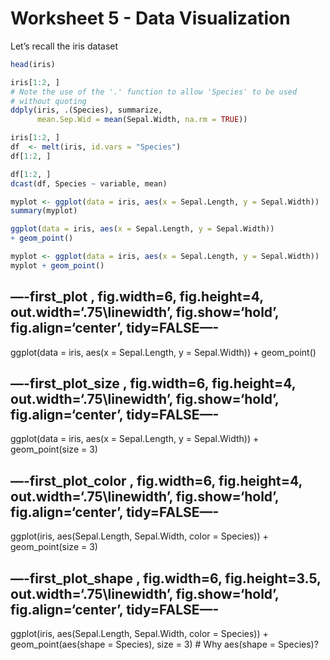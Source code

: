 Worksheet 5 - Data Visualization
========================================================

Let's recall the iris dataset

```r
head(iris)

```

```r
iris[1:2, ]
# Note the use of the '.' function to allow 'Species' to be used 
# without quoting
ddply(iris, .(Species), summarize, 
      mean.Sep.Wid = mean(Sepal.Width, na.rm = TRUE))
```


```r

iris[1:2, ]
df  <- melt(iris, id.vars = "Species")
df[1:2, ]
```

```r
df[1:2, ]
dcast(df, Species ~ variable, mean)
```

```r
myplot <- ggplot(data = iris, aes(x = Sepal.Length, y = Sepal.Width))
summary(myplot)
```

```r
ggplot(data = iris, aes(x = Sepal.Length, y = Sepal.Width))
+ geom_point()

myplot <- ggplot(data = iris, aes(x = Sepal.Length, y = Sepal.Width))
myplot + geom_point()
```

## ----first_plot , fig.width=6, fig.height=4, out.width='.75\\linewidth', fig.show='hold', fig.align='center',  tidy=FALSE----
ggplot(data = iris, aes(x = Sepal.Length, y = Sepal.Width)) +
geom_point()


## ----first_plot_size , fig.width=6, fig.height=4, out.width='.75\\linewidth', fig.show='hold', fig.align='center',  tidy=FALSE----
ggplot(data = iris, aes(x = Sepal.Length, y = Sepal.Width)) +
geom_point(size = 3)


## ----first_plot_color , fig.width=6, fig.height=4, out.width='.75\\linewidth', fig.show='hold', fig.align='center',  tidy=FALSE----
ggplot(iris, aes(Sepal.Length, Sepal.Width, color = Species)) +
geom_point(size = 3)


## ----first_plot_shape , fig.width=6, fig.height=3.5, out.width='.75\\linewidth', fig.show='hold', fig.align='center',  tidy=FALSE----
ggplot(iris, aes(Sepal.Length, Sepal.Width, color = Species)) +
geom_point(aes(shape = Species), size = 3)
# Why aes(shape = Species)?
